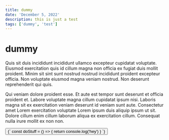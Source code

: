 ```yaml
---
title: dummy
date: 'December 5, 2022'
description: this is just a test
tags: ['dummy', 'test']
---
```

# dummy
Quis sit duis incididunt incididunt ullamco excepteur cupidatat voluptate. Eiusmod exercitation quis id cillum magna non officia ex fugiat duis mollit proident. Minim sit sint sunt nostrud nostrud incididunt proident excepteur officia. Non voluptate eiusmod magna veniam nostrud. Non deserunt reprehenderit qui quis.

Qui veniam dolore proident esse. Et aute est tempor sunt deserunt et officia proident et. Labore voluptate magna cillum cupidatat ipsum nisi. Laboris magna sit ex exercitation veniam deserunt id veniam sunt aute. Consectetur amet Lorem exercitation voluptate Lorem ipsum duis aliquip ipsum ut sit. Dolore cillum enim cillum laborum aliqua ex exercitation cillum. Consequat nulla irure mollit ex non non.

<Button />
<SyntaxHighlighter language="javascript">
  {`
    const doStuff = () => {
      return console.log('hey')
    }
  `}
</SyntaxHighlighter>